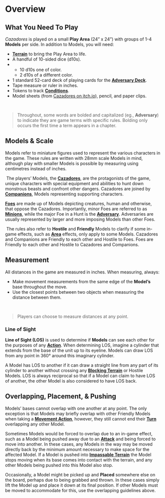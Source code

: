 # Overview {#overview}

## What You Need To Play {#materials}

*Cazadores* is played on a small **Play Area** (24” x 24”) with groups of 1-4 **Models** per side. In addition to Models, you will need:

- **[Terrain](#terrain)** to bring the Play Area to life.
- A handful of 10-sided dice (d10s).
- - 10 d10s one of color.
  - 2 d10s of a different color.
- 1 standard 52-card deck of playing cards for the **[Adversary Deck](#adeck)**.
- Tape measure or ruler in inches.
- Tokens to track **[Conditions](#conditions)**.
- Model sheets (from [Cazadores on itch.io](https://matachingames.itch.io/cazadores)), pencil, and paper clips.

<br/>

> Throughout, some words are bolded and capitalized (eg., **Adversary**) to indicate they are game terms with specific rules. Bolding only occurs the first time a term appears in a chapter.



## Models & Scale {#scale}

Models refer to miniature figures used to represent the various characters in the game. These rules are written with 28mm scale Models in mind, although play with smaller Models is possible by measuring using centimetres instead of inches.

 The players’ Models, the **[Cazadores](#cazadores)**, are the protagonists of the game, unique characters with special equipment and abilities to hunt down monstrous beasts and confront other dangers. Cazadores are joined by **[Companions](#cazadores)**, Models representing supporting characters.

**[Foes](#foes)** are made up of Models depicting creatures, human and otherwise, that oppose the Cazadores. Importantly, minor Foes are referred to as **[Minions](#ftypes)**, while the major Foe in a Hunt is the **[Adversary](#adeck)**. Adversaries are usually represented by larger and more imposing Models than other Foes.

 The rules also refer to **Hostile** and **Friendly** Models to clarify if some in-game effects, such as **[Area](#areas)** effects, only apply to some Models. Cazadores and Companions are Friendly to each other and Hostile to Foes. Foes are Friendly to each other and Hostile to Cazadores and Companions.

## Measurement {#measurement}

All distances in the game are measured in inches. When measuring, always:

- Make movement measurements from the same edge of the **Model’s** base throughout the move.
- Use the closest points between two objects when measuring the distance between them.

<br/>

> Players can choose to measure distances at any point. 

### Line of Sight {#los}

**Line of Sight (LOS)** is used to determine if **Models** can see each other for the purposes of any **[Action](#actions)**. When determining LOS, imagine a cylinder that extends from the base of the unit up to its eyeline. Models can draw LOS from any point in 360° around this imaginary cylinder. 

A Model has LOS to another if it can draw a straight line from any part of its cylinder to another without crossing any **[Blocking Terrain](#terrain)** or Hostile Models. LOS is always reciprocal so that if a Model can claim to have LOS of another, the other Model is also considered to have LOS back.

## Overlapping, Placement, & Pushing {#overlap}

Models’ bases cannot overlap with one another at any point. The only exception is that Models may briefly overlap with other Friendly Models when taking a **[Movement Action](#actions)**, however, they still cannot end their **[Turn](#turns)** overlapping any other Model.

Sometimes Models would be forced to overlap due to an in-game effect, such as a Model being pushed away due to an **[Attack](#attacks)** and being forced to move into another. In these cases, any Models in the way may be moved directly back by the minimum amount necessary to make space for the affected Model. If a Model is pushed into **[Impassable Terrain](#terrain)** the Model stops moving when its base comes into contact with the terrain, and any other Models being pushed into this Model also stop.

Occasionally, a Model might be picked up and **Placed** somewhere else on the board, perhaps due to being grabbed and thrown. In these cases simply lift the Model up and place it down at its final position. If other Models must be moved to accommodate for this, use the overlapping guidelines above.

